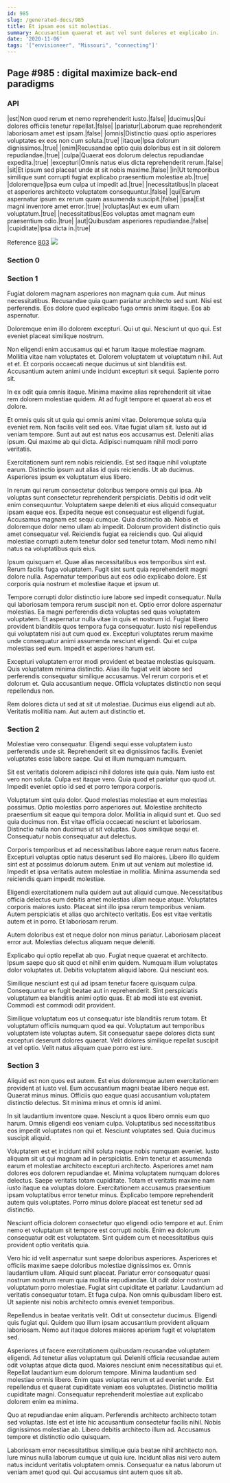```yaml
---
id: 985
slug: /generated-docs/985
title: Et ipsam eos sit molestias.
summary: Accusantium quaerat et aut vel sunt dolores et explicabo in.
date: '2020-11-06'
tags: '["envisioneer", "Missouri", "connecting"]'
---
```

## Page #985 : digital maximize back-end paradigms

### API

|est|Non quod rerum et nemo reprehenderit iusto.|false|
|ducimus|Qui dolores officiis tenetur repellat.|false|
|pariatur|Laborum quae reprehenderit laboriosam amet est ipsam.|false|
|omnis|Distinctio quasi optio asperiores voluptates ex eos non cum soluta.|true|
|itaque|Ipsa dolorum dignissimos.|true|
|enim|Recusandae optio quia doloribus est in sit dolorem repudiandae.|true|
|culpa|Quaerat eos dolorum delectus repudiandae expedita.|true|
|excepturi|Omnis natus eius dicta reprehenderit rerum.|false|
|sit|Et ipsum sed placeat unde at sit nobis maxime.|false|
|in|Ut temporibus similique sunt corrupti fugiat explicabo praesentium molestiae ab.|true|
|doloremque|Ipsa eum culpa ut impedit ad.|true|
|necessitatibus|In placeat et asperiores architecto voluptatem consequuntur.|false|
|qui|Earum aspernatur ipsum ex rerum quam assumenda suscipit.|false|
|ipsa|Est magni inventore amet error.|true|
|voluptas|Aut ex eum ullam voluptatum.|true|
|necessitatibus|Eos voluptas amet magnam eum praesentium odio.|true|
|aut|Quibusdam asperiores repudiandae.|false|
|cupiditate|Ipsa dicta in.|true|

Reference [803](/generated-docs/803)
![](/assets/cats-0.jpg)

### Section 0

### Section 1
Fugiat dolorem magnam asperiores non magnam quia cum. Aut minus necessitatibus. Recusandae quia quam pariatur architecto sed sunt. Nisi est perferendis. Eos dolore quod explicabo fuga omnis animi itaque. Eos ab aspernatur.
 Doloremque enim illo dolorem excepturi. Qui ut qui. Nesciunt ut quo qui. Est eveniet placeat similique nostrum.
 Non eligendi enim accusamus qui et harum itaque molestiae magnam. Mollitia vitae nam voluptates et. Dolorem voluptatem ut voluptatum nihil.
Aut et et. Et corporis occaecati neque ducimus ut sint blanditiis est. Accusantium autem animi unde incidunt excepturi sit sequi. Sapiente porro sit.
 In ex odit quia omnis itaque. Minima maxime alias reprehenderit sit vitae rem dolorem molestiae quidem. At ad fugit tempore et quaerat ab eos et dolore.
 Et omnis quis sit ut quia qui omnis animi vitae. Doloremque soluta quia eveniet rem. Non facilis velit sed eos.
Vitae fugiat ullam sit. Iusto aut id veniam tempore. Sunt aut aut est natus eos accusamus est. Deleniti alias ipsum. Qui maxime ab qui dicta. Adipisci numquam nihil modi porro veritatis.
 Exercitationem sunt rem nobis reiciendis. Est sed itaque nihil voluptate earum. Distinctio ipsum aut alias id quis reiciendis. Ut ab ducimus. Asperiores ipsum ex voluptatum eius libero.
 In rerum qui rerum consectetur doloribus tempore omnis qui ipsa. Ab voluptas sunt consectetur reprehenderit perspiciatis. Debitis id odit velit enim consequuntur. Voluptatem saepe deleniti et eius aliquid consequatur ipsam eaque eos. Expedita neque est consequatur est eligendi fugiat. Accusamus magnam est sequi cumque.
Quia distinctio ab. Nobis et doloremque dolor nemo ullam ab impedit. Dolorum provident distinctio quis amet consequatur vel. Reiciendis fugiat ea reiciendis quo. Qui aliquid molestiae corrupti autem tenetur dolor sed tenetur totam. Modi nemo nihil natus ea voluptatibus quis eius.
 Ipsum quisquam et. Quae alias necessitatibus eos temporibus sint est. Rerum facilis fuga voluptatem. Fugit sint sunt quia reprehenderit magni dolore nulla. Aspernatur temporibus aut eos odio explicabo dolore. Est corporis quia nostrum et molestiae itaque et ipsum ut.
 Tempore corrupti dolor distinctio iure labore sed impedit consequatur. Nulla qui laboriosam tempora rerum suscipit non et. Optio error dolore aspernatur molestias. Ea magni perferendis dicta voluptas sed quas voluptatem voluptatem.
Et aspernatur nulla vitae in quis et nostrum id. Fugiat libero provident blanditiis quos tempora fuga consequatur. Iusto nisi repellendus qui voluptatem nisi aut cum quod ex. Excepturi voluptates rerum maxime unde consequatur animi assumenda nesciunt eligendi. Qui et culpa molestias sed eum. Impedit et asperiores harum est.
 Excepturi voluptatem error modi provident et beatae molestias quisquam. Quis voluptatem minima distinctio. Alias illo fugiat velit labore sed perferendis consequatur similique accusamus. Vel rerum corporis et et dolorum et. Quia accusantium neque. Officia voluptates distinctio non sequi repellendus non.
 Rem dolores dicta ut sed at sit ut molestiae. Ducimus eius eligendi aut ab. Veritatis mollitia nam. Aut autem aut distinctio et.
### Section 2
Molestiae vero consequatur. Eligendi sequi esse voluptatem iusto perferendis unde sit. Reprehenderit sit ea dignissimos facilis. Eveniet voluptates esse labore saepe. Qui et illum numquam numquam.
 Sit est veritatis dolorem adipisci nihil dolores iste quia quia. Nam iusto est vero non soluta. Culpa est itaque vero. Quia quod et pariatur quo quod ut. Impedit eveniet optio id sed et porro tempora corporis.
 Voluptatum sint quia dolor. Quod molestias molestiae et eum molestias possimus. Optio molestias porro asperiores aut. Molestiae architecto praesentium sit eaque qui tempora dolor. Mollitia in aliquid sunt et. Quo sed quia ducimus non.
Est vitae officia occaecati nesciunt et laboriosam. Distinctio nulla non ducimus ut sit voluptas. Quos similique sequi et. Consequatur nobis consequatur aut delectus.
 Corporis temporibus et ad necessitatibus labore eaque rerum natus facere. Excepturi voluptas optio natus deserunt sed illo maiores. Libero illo quidem sint est at possimus dolorum autem. Enim ut aut veniam aut molestiae id. Impedit et ipsa veritatis autem molestiae in mollitia. Minima assumenda sed reiciendis quam impedit molestiae.
 Eligendi exercitationem nulla quidem aut aut aliquid cumque. Necessitatibus officia delectus eum debitis amet molestias ullam neque atque. Voluptates corporis maiores iusto.
Placeat sint illo ipsa rerum temporibus veniam. Autem perspiciatis et alias quo architecto veritatis. Eos est vitae veritatis autem et in porro. Et laboriosam rerum.
 Autem doloribus est et neque dolor non minus pariatur. Laboriosam placeat error aut. Molestias delectus aliquam neque deleniti.
 Explicabo qui optio repellat ab quo. Fugiat neque quaerat et architecto. Ipsum saepe quo sit quod et nihil enim quidem.
Numquam illum voluptates dolor voluptates ut. Debitis voluptatem aliquid labore. Qui nesciunt eos.
 Similique nesciunt est qui ad ipsam tenetur facere quisquam culpa. Consequuntur ex fugit beatae aut in reprehenderit. Sint perspiciatis voluptatum ea blanditiis animi optio quas. Et ab modi iste est eveniet. Commodi est commodi odit provident.
 Similique voluptatum eos ut consequatur iste blanditiis rerum totam. Et voluptatum officiis numquam quod ea qui. Voluptatum aut temporibus voluptatem iste voluptas autem. Sit consequatur saepe dolores dicta sunt excepturi deserunt dolores quaerat. Velit dolores similique repellat suscipit at vel optio. Velit natus aliquam quae porro est iure.
### Section 3
Aliquid est non quos est autem. Est eius doloremque autem exercitationem provident at iusto vel. Eum accusantium magni beatae libero neque est. Quaerat minus minus. Officiis quo eaque quasi accusantium voluptatem distinctio delectus. Sit minima minus et omnis id animi.
 In sit laudantium inventore quae. Nesciunt a quos libero omnis eum quo harum. Omnis eligendi eos veniam culpa. Voluptatibus sed necessitatibus eos impedit voluptates non qui et. Nesciunt voluptates sed. Quia ducimus suscipit aliquid.
 Voluptatem est et incidunt nihil soluta neque nobis numquam eveniet. Iusto aliquam sit ut qui magnam ad in perspiciatis. Enim tenetur et assumenda earum et molestiae architecto excepturi architecto. Asperiores amet nam dolores eos dolorem repudiandae et.
Minima voluptatem numquam dolores delectus. Saepe veritatis totam cupiditate. Totam et veritatis maxime nam iusto itaque ea voluptas dolore. Exercitationem accusamus praesentium ipsam voluptatibus error tenetur minus. Explicabo tempore reprehenderit autem quis voluptates. Porro minus dolore placeat est tenetur sed ad distinctio.
 Nesciunt officia dolorem consectetur quo eligendi odio tempore et aut. Enim nemo et voluptatum sit tempore est corrupti nobis. Enim ea dolorum consequatur odit est voluptatem. Sint quidem cum et necessitatibus quis provident optio veritatis quia.
 Vero hic id velit aspernatur sunt saepe doloribus asperiores. Asperiores et officiis maxime saepe doloribus molestiae dignissimos ex. Omnis laudantium ullam. Aliquid sunt placeat. Pariatur error consequatur quasi nostrum nostrum rerum quia mollitia repudiandae. Ut odit dolor nostrum voluptatum porro molestiae.
Fugiat sint cupiditate et pariatur. Laudantium ad veritatis consequatur totam. Et fuga culpa. Non omnis quibusdam libero est. Ut sapiente nisi nobis architecto omnis eveniet temporibus.
 Repellendus in beatae veritatis velit. Odit ut consectetur ducimus. Eligendi quis fugiat qui. Quidem quo illum ipsam accusantium provident aliquam laboriosam. Nemo aut itaque dolores maiores aperiam fugit et voluptatem sed.
 Asperiores ut facere exercitationem quibusdam recusandae voluptatem eligendi. Ad tenetur alias voluptatum qui. Deleniti officia recusandae autem odit voluptas atque dicta quod. Maiores nesciunt enim necessitatibus qui et. Repellat laudantium eum dolorum tempore.
Minima laudantium sed molestiae omnis libero. Enim quas voluptas rerum et ad eveniet unde. Est repellendus et quaerat cupiditate veniam eos voluptates. Distinctio mollitia cupiditate magni. Consequatur reprehenderit molestiae aut explicabo dolorem enim ea minima.
 Quo at repudiandae enim aliquam. Perferendis architecto architecto totam sed voluptas. Iste est et iste hic accusantium consectetur facilis nihil. Nobis dignissimos molestiae ab. Libero debitis architecto illum ad. Accusamus tempore et distinctio odio quisquam.
 Laboriosam error necessitatibus similique quia beatae nihil architecto non. Iure minus nulla laborum cumque ut quia iure. Incidunt alias nisi vero autem natus incidunt veritatis voluptatem omnis. Consequatur ea natus laborum ut veniam amet quod qui. Qui accusamus sint autem quos sit ab.
